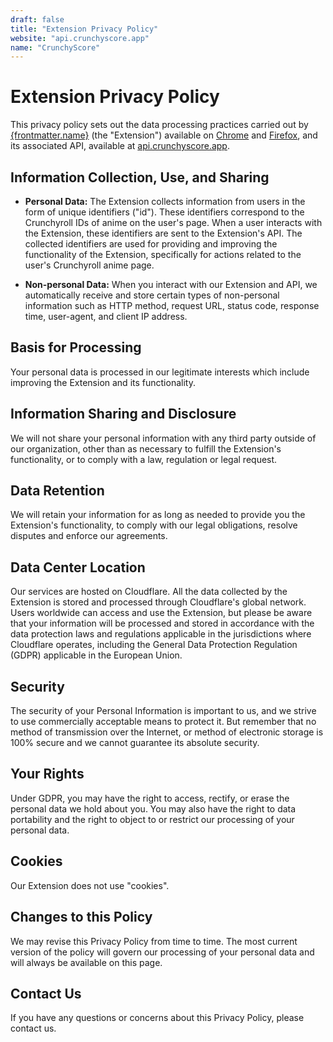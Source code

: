 ```yaml
---
draft: false
title: "Extension Privacy Policy"
website: "api.crunchyscore.app"
name: "CrunchyScore"
---
```


# Extension Privacy Policy

This privacy policy sets out the data processing practices carried out by [{frontmatter.name}](https://crunchyscore.app/) (the "Extension") available on [Chrome](https://chrome.google.com/webstore/detail/crunchyscore/coiidbjimmeojgdkclafjccnhgenmmbi/) and [Firefox](https://addons.mozilla.org/fr/firefox/addon/crunchyscore/), and its associated API, available at [api.crunchyscore.app](https://api.crunchyscore.app/).

## Information Collection, Use, and Sharing

- **Personal Data:** The Extension collects information from users in the form of unique identifiers ("id"). These identifiers correspond to the Crunchyroll IDs of anime on the user's page. When a user interacts with the Extension, these identifiers are sent to the Extension's API. The collected identifiers are used for providing and improving the functionality of the Extension, specifically for actions related to the user's Crunchyroll anime page.

- **Non-personal Data:** When you interact with our Extension and API, we automatically receive and store certain types of non-personal information such as HTTP method, request URL, status code, response time, user-agent, and client IP address.

## Basis for Processing

Your personal data is processed in our legitimate interests which include improving the Extension and its functionality.

## Information Sharing and Disclosure

We will not share your personal information with any third party outside of our organization, other than as necessary to fulfill the Extension's functionality, or to comply with a law, regulation or legal request.

## Data Retention

We will retain your information for as long as needed to provide you the Extension's functionality, to comply with our legal obligations, resolve disputes and enforce our agreements.

## Data Center Location

Our services are hosted on Cloudflare. All the data collected by the Extension is stored and processed through Cloudflare's global network. Users worldwide can access and use the Extension, but please be aware that your information will be processed and stored in accordance with the data protection laws and regulations applicable in the jurisdictions where Cloudflare operates, including the General Data Protection Regulation (GDPR) applicable in the European Union.

## Security

The security of your Personal Information is important to us, and we strive to use commercially acceptable means to protect it. But remember that no method of transmission over the Internet, or method of electronic storage is 100% secure and we cannot guarantee its absolute security.

## Your Rights

Under GDPR, you may have the right to access, rectify, or erase the personal data we hold about you. You may also have the right to data portability and the right to object to or restrict our processing of your personal data.

## Cookies

Our Extension does not use "cookies".

## Changes to this Policy

We may revise this Privacy Policy from time to time. The most current version of the policy will govern our processing of your personal data and will always be available on this page.

## Contact Us

If you have any questions or concerns about this Privacy Policy, please contact us.
